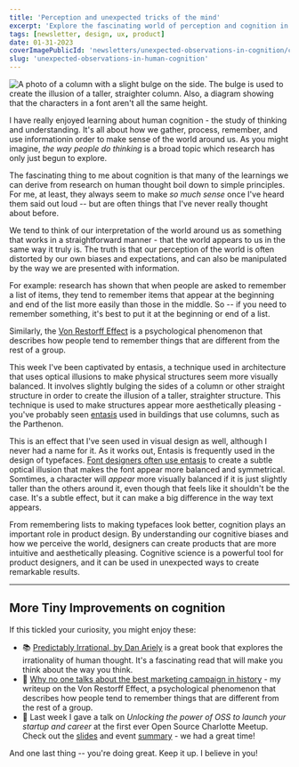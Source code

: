 ```yaml
---
title: 'Perception and unexpected tricks of the mind'
excerpt: 'Explore the fascinating world of perception and cognition in the Tiny Improvements newsletter. Uncover the unexpected tricks of our minds and learn how to make tiny improvements in our cognitive abilities.'
tags: [newsletter, design, ux, product]
date: 01-31-2023
coverImagePublicId: 'newsletters/unexpected-observations-in-cognition/cover'
slug: 'unexpected-observations-in-human-cognition'
---
```


<Image
  publicId="newsletters/unexpected-observations-in-cognition/cover"
  alt="A photo of a column with a slight bulge on the side. The bulge is used to create the illusion of a taller, straighter column. Also, a diagram showing that the characters in a font aren't all the same height."
/>

I have really enjoyed learning about human cognition - the study of thinking and understanding. It's all about how we gather, process, remember, and use informationin order to make sense of the world around us. As you might imagine, _the way people do thinking_ is a broad topic which research has only just begun to explore.

The fascinating thing to me about cognition is that many of the learnings we can derive from research on human thought boil down to simple principles. For me, at least, they always seem to make _so much sense_ once I've heard them said out loud -- but are often things that I've never really thought about before.

We tend to think of our interpretation of the world around us as something that works in a straightforward manner - that the world appears to us in the same way it truly is. The truth is that our perception of the world is often distorted by our own biases and expectations, and can also be manipulated by the way we are presented with information.

For example: research has shown that when people are asked to remember a list of items, they tend to remember items that appear at the beginning and end of the list more easily than those in the middle. So -- if you need to remember something, it's best to put it at the beginning or end of a list.

Similarly, the [Von Restorff Effect](https://mikebifulco.com/posts/product-marketing-defy-expectations#what-is-the-von-restorff-effect) is a psychological phenomenon that describes how people tend to remember things that are different from the rest of a group.

This week I've been captivated by entasis, a technique used in architecture that uses optical illusions to make physical structures seem more visually balanced. It involves slightly bulging the sides of a column or other straight structure in order to create the illusion of a taller, straighter structure. This technique is used to make structures appear more aesthetically pleasing - you've probably seen [entasis](https://en.wikipedia.org/wiki/Entasis) used in buildings that use columns, such as the Parthenon.

This is an effect that I've seen used in visual design as well, although I never had a name for it. As it works out, Entasis is frequently used in the design of typefaces. [Font designers often use entasis](https://graphicdesign.stackexchange.com/questions/111439/is-there-a-font-that-has-the-same-height-for-every-character) to create a subtle optical illusion that makes the font appear more balanced and symmetrical. Somtimes, a character will _appear_ more visually balanced if it is just slightly taller than the others around it, even though that feels like it shouldn't be the case. It's a subtle effect, but it can make a big difference in the way text appears.

From remembering lists to making typefaces look better, cognition plays an important role in product design. By understanding our cognitive biases and how we perceive the world, designers can create products that are more intuitive and aesthetically pleasing. Cognitive science is a powerful tool for product designers, and it can be used in unexpected ways to create remarkable results.

---

## More Tiny Improvements on cognition

If this tickled your curiosity, you might enjoy these:

- 📚 [Predictably Irrational, by Dan Ariely](https://hardcover.app/books/predictably-irrational) is a great book that explores the irrationality of human thought. It's a fascinating read that will make you think about the way you think.
- 🍷 [Why no one talks about the best marketing campaign in history](https://mikebifulco.com/posts/product-marketing-defy-expectations) - my writeup on the Von Restorff Effect, a psychological phenomenon that describes how people tend to remember things that are different from the rest of a group.
- 📅 Last week I gave a talk on _Unlocking the power of OSS
  to launch your startup and career_ at the first ever Open Source Charlotte Meetup. Check out the [slides](https://unlocking-open-source.netlify.app/%20) and event [summary](https://www.allthingsopen.org/charlotte-meetup-1-summary/) - we had a great time!

And one last thing -- you're doing great. Keep it up. I believe in you!
